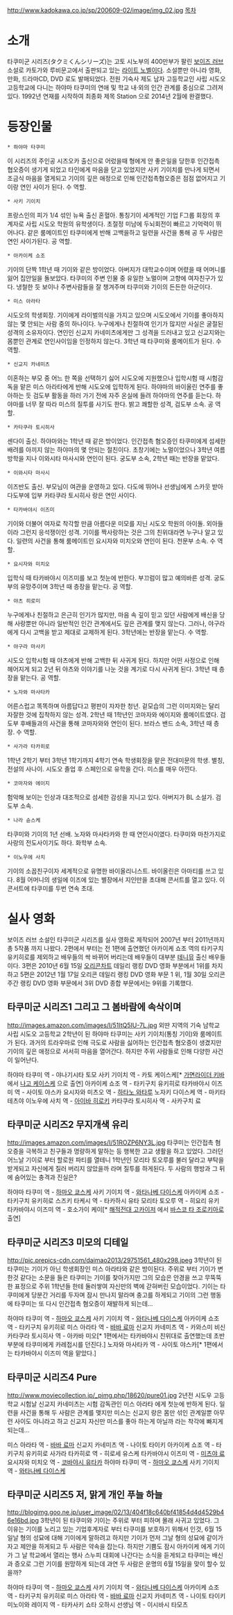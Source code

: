 http://www.kadokawa.co.jp/sp/200609-02/image/img_02.jpg
[[목차]]
= 소개 =
타쿠미군 시리즈(タクミくんシリーズ)는 고토 시노부의 400만부가 팔린 [[보이즈 러브]] 소설로 카토가와 루비문고에서 출판되고 있는 [[라이트 노벨]]이다. 소설뿐만 아니라 영화, 만화, 드라마CD, DVD 로도 발매되었다. 전원 기숙사 제도 남자 고등학교인 사립 시도오 고등학교에 다니는 하야마 타쿠미의 연애 및 학교 내·외의 인간 관계를 중심으로 그려져 있다. 1992년 연재를 시작하여 최종화 제목 Station 으로 2014년 2월에 완결했다.

= 등장인물 =
 * 하야마 타쿠미
이 시리즈의 주인공 시즈오카 출신으로 어렀을때 형에게 안 좋은일을 당한후 인간접촉 협오증이 생기게 되었고 타인에게 마음을 닫고 있었지만 사키 기이치를 만나게 되면서 조금식 마음을 열게되고 기이의 깊은 애정으로 인해 인간접촉협오증은 점점 없어지고 기이랑 연인 사이가 된다. 수 역할.

 * 사키 기이치 
프랑스인의 피가 1/4 섞인 뉴욕 출신 혼혈아. 통칭기이 세계적인 기업 F그룹 회장의 후계자로 사립 시도오 학원의 유학생이다. 초절정 미남에 두뇌회전이 빠르고 기억력이 뛰어나다. 같은 룸메이트인 타쿠미에게 반해 고백을하고 일련을 사건을 통해 공 두 사람은 연인 사이가된다. 공 역할.

 * 아카이케 쇼조
기이의 단짝 1학년 때 기이와 같은 방이었다. 아버지가 대학교수이며 어렸을 때 어머니를 잃어 집안일을 돌보았다. 타쿠미의 주변 인물 중 유일한 노멀이며 고향에 여자친구가 있다. 냉철한 듯 보이나 주변사람들을 잘 챙겨주며 타쿠미와 기이의 든든한 아군이다.

 * 미스 아라타
시도오의 학생회장. 기이에게 라이벌의식을 가지고 있으며 시도오에서 기이를 좋아하지 않는 몇 안되는 사람 중의 하나이다. 누구에게나 친절하여 인기가 많지만 사실은 굴절된 성격의 소유자이다. 연인인 신교지 카네미츠에게만 그 성격을 드러내고 있고 신교지와는 몸뿐인 관계로 연인사이임을 인정하지 않는다. 3학년 때 타쿠미와 룸메이트가 된다. 수 역할.

 * 신교지 카네미츠
이혼하는 부모 중 어느 한 쪽을 선택하기 싫어 시도오에 지원했으나 입학시험 때 시험감독을 맡은 미스 아라타에게 반해 시도오에 입학하게 된다. 하야마의 바이올린 연주를 좋아하는 듯 검도부 활동을 하러 가기 전에 자주 온실에 들려 하야마의 연주를 듣는다. 하야마를 너무 잘 따라 미스의 질투를 사기도 한다. 밝고 쾌할한 성격, 검도부 소속. 공 역할.

 * 카타쿠라 토시히사
센다이 출신. 하야마와는 1학년 때 같은 방이었다. 인간접촉 혐오증인 타쿠미에게 섬세한 배려를 아끼지 않는 하야마의 몇 안되는 절친이다. 초창기에는 노멀이었으나 3학년 여름방학을 지나 이와시타 마사시와 연인이 된다. 궁도부 소속, 2학년 때는 반장을 맡았다.

 * 이와시타 마사시
이즈반도 출신. 부모님이 여관을 운영하고 있다. 다도에 뛰어나 선생님에게 스카웃 받아 다도부에 입부 카타쿠라 토시히사 랑은 연인 사이다.

 * 타카바야시 이즈미
기이와 더불어 여자로 착각할 만큼 아름다운 미모를 지닌 시도오 학원의 아이돌. 외아들이라 그런지 응석쟁이인 성격. 기이를 짝사랑하는 것은 그의 친위대라면 누구나 알고 있다. 일련의 사건을 통해 룸메이트인 요시자와 미치오와 연인이 된다. 천문부 소속. 수 역할.

 * 요시자와 미치오
입학식 때 타카바야시 이즈미를 보고 첫눈에 반한다. 부끄럼이 많고 예의바른 성격. 궁도부의 유망주이며 3학년 때 층장을 맡는다. 공 역할.

 * 야츠 히로미
누구에게나 친절하고 은근히 인기가 많지만, 마음 속 깊이 믿고 있던 사람에게 배신을 당해 사랑뿐만 아니라 일반적인 인간 관계에서도 깊은 관계를 맺지 않는다. 그러나, 야구라에게 다시 고백을 받고 제대로 교제하게 된다. 3학년에는 반장을 맡는다. 수 역할.

 * 야구라 마사키
시도오 입학시험 때 야츠에게 반해 고백한 뒤 사귀게 된다. 하지만 어떤 사정으로 인해 헤어지게 되고 2년 뒤 야츠와 이야기를 나눈 것을 계기로 다시 사귀게 된다. 3학년 때 층장을 맡는다. 공 역할.

 * 노자와 마사타카
어른스럽고 똑똑하며 아름답다고 평판이 자자한 청년. 겉모습의 그런 이미지와는 달리 자잘한 것에 집착하지 않는 성격. 2학년 때 1학년인 코마자와 에이지와 룸메이트였다. 검도부 후배들과의 사건을 통해 코마자와와 연인이 된다. 브라스 밴드 소속, 3학년 때 층장. 수 역할.

 * 사가라 타카히로
1학년 2학기 부터 3학년 1학기까지 4학기 연속 학생회장을 맡은 전대미문의 학생. 별칭, 전설의 사나이. 시도오 졸업 후 스페인으로 유학을 간다. 미스를 매우 아낀다.

 * 코마자와 에이지
험악해 보이는 인상과 대조적으로 섬세한 감성을 지니고 있다. 아버지가 BL 소설가. 검도부 소속.

 * 나라 슌스케
타쿠미와 기이의 1년 선배. 노자와 마사타카와 한 때 연인사이였다. 타쿠미와 마찬가지로 사랑의 전도사이기도 하다. 화학부 소속.

 * 이노우에 사치
기이의 소꼽친구이자 세계적으로 유명한 바이올리니스트. 바이올린은 아마티를 쓰고 있다. 8월 어머니의 생일에 이즈에 있는 별장에서 지인만을 초대해 콘서트를 열고 있다. 이 콘서트에 타쿠미를 두번 연속 초대.

= 실사 영화 =
보이즈 러브 소설인 타쿠미군 시리즈를 실사 영화로 제작되어 2007년 부터 2011년까지 총 5작품 까지 나왔다. 2편에서 부터는 전 1편에 출연했던 아카이케 쇼조 역의 타키구치 유키히로를 제외하고 배우들의 싹 바뀌어 버리는데 배우들이 대부분 [[테니뮤]] 출신 배우들 이다. 3편은 2010년 6월 15일 [[오리콘차트]] 데일리 랭킹 DVD 영화 부분에서 1위를 차지하고 5편은 2012년 1월 17일 오리콘 데일리 랭킹 DVD 영화 부문 1 위, 1월 30일 오리콘 주간 랭킹 DVD 영화 부문에서 3위 DVD 종합 부문에서는 9위를 기록했다.

== 타쿠미군 시리즈1 그리고 그 봄바람에 속삭이며 ==
http://images.amazon.com/images/I/51ItQ5IU-7L.jpg
외딴 지역의 기숙 남학교 사립 시도오 고등학교 2학년이 된 하야마 타쿠미는 사키 기이치(통칭 기이)와 룸메이트가 된다. 과거의 트라우마로 인해 극도로 사람을 싫어하는 인간접촉 혐오증이 생겼지만 기이의 깊은 애정으로 서서히 마음을 열어간다. 하지만 주위 사람들로 인해 다양한 사건이 일어난다.
{{{#!html
<iframe width="640" height="360" src="//www.youtube.com/embed/KalnUjnh8sU?feature=player_detailpage" frameborder="0" allowfullscreen></iframe>}}}

하야마 타쿠미 역 - 야나기시타 토모
사키 기이치 역 - 카토 케이스케[* [[가면라이더 키바]] 에서 [[나고 케이스케]] 으로 출연]
아카이케 쇼조 역 - 타키구치 유키히로
타카바야시 이즈미 역 - 사이토 야스카
요시자와 미츠오 역 - [[하타노 와타루]]
노자키 다이스케 역 - 마키타 테츠야
이노우에 사치 역 - [[아이바 히로키]]
카타쿠라 토시히사 역 - 사카구치 료

== 타쿠미군 시리즈2 무지개색 유리 ==
http://images.amazon.com/images/I/51ROZP6NY3L.jpg
타쿠미는 인간접촉 혐오증을 극복하고 친구들과 명량하게 말하는 등 행복한 고교 생활을 하고 있었다. 그러던 어느날 기이로 부터 할로원 파티를 열테니 1학년인 모리타 토오루를 불러 달라고 부탁을 받게되고 자신에게 질러 버리지 않았을까 라며 질투를 하게된다. 두 사람의 행방과 그 뒤에 숨어있는 충격과 진실은?
{{{#!html
<iframe width="640" height="360" src="//www.youtube.com/embed/VVFaFEXfnXI?feature=player_detailpage" frameborder="0" allowfullscreen></iframe>}}}

하야마 타쿠미 역 - [[하마오 쿄스케]]
사키 기이치 역 - [[와타나베 다이스케]]
아카이케 쇼조 - 타키구치 유키히로
스즈키 타케시 역 - 타카하시 유타
모리타 토오루 역 - 히요리 유키
타카바야시 이즈미 역 - 호소가이 케이[* [[해적전대 고카이저]] 에서 [[바스코 타 조로키아]]로 출연]

== 타쿠미군 시리즈3 미모의 디테일 ==
http://pic.prepics-cdn.com/daimao2013/29751561_480x298.jpeg
3학년이 된 타쿠미는 기이가 아닌 학생회장인 미스 아라타와 같은 방이된다. 주위로 부터 기이가 변한것 같다는 소문을 들은 타쿠미는 기이를 찾아가지만 그의 모습은 안경을 쓰고 무뚝뚝한 표정으로 주위 1학년들 한테 둘러쌓여 자신만의 벽에 갇혀버린 모습이었다. 기이는 타쿠미에게 당분간 거리를 두자며 잠시 만나지 말라며 충고를 하게되고 기이의 그런 행동에 타쿠미는 또 다시 인간접촉 혐오증이 재발하게 되는데...
{{{#!html
<iframe width="640" height="360" src="//www.youtube.com/embed/fvkYpVwiYzQ?feature=player_detailpage" frameborder="0" allowfullscreen></iframe>}}}

하야마 타쿠미 역 - [[하마오 쿄스케]]
사키 기이치 역 - [[와타나베 다이스케]]
아카이케 쇼조 역 - 타키구치 유키히로
미스 아라타 역 - [[바바 료마]]
신교지 카네미츠 역 - 카와스미 비신
카타쿠라 토시히사 역 - 아카바 미오[* 1편에서는 타카바야시 친위대로 출연했는데 초반부분에 타쿠미에게 카레접시를 던진다.]
노자와 마사타카 역 - 사이토 야스카[* 1편에서는 타카바야시 이즈미 역을 맡았다.]

== 타쿠미군 시리즈4 Pure ==
http://www.moviecollection.jp/_pimg.php/18620/pure01.jpg
2년전 시도우 고등학교 시험날 신교지 카네미츠는 시험 감독관인 미스 아라타 에게 첫눈에 반하게 된다. 일련을 사건을 통해 두 사람은 관계를 맺지만 미스는 신교지 랑은 몸만 섞인 관계일뿐 아무런 사이도 아니라고 하고 신교지 자신만 미스를 좋아 하는게 아닐까 라는 착각에 빠지게 되는데...
{{{#!html
<iframe width="640" height="360" src="//www.youtube.com/embed/BhTIMUikhV0?feature=player_detailpage" frameborder="0" allowfullscreen></iframe>}}}

미스 아라타 역 - [[바바 료마]]
신교지 카네미츠 역 - 나이토 타이키
아카이케 쇼조 역 - 타키구치 유키히로
사가라 타카히로 역 - 히로세 유스케
타카바야시 이즈미 역 - [[미츠야 료]]
요시자와 미치오 역 - [[코바야시 유타카]]
하야마 타쿠미 역 - [[하마오 쿄스케]]
사키 기이치 역 - [[와타나베 다이스케]]

== 타쿠미군 시리즈5 저, 맑게 개인 푸늘 하늘 ==
http://blogimg.goo.ne.jp/user_image/02/13/404f18c640bf41854d4d4529b46e16bd.jpg
3학년이 된 타쿠미와 기이는 주위로 부터 피하며 몰래 사귀고 있었다. 그 이유는 기이를 노리고 있는 기업후계자로 부터 타쿠미를 보호하기 위해서 인것, 6월 15일날 형의 성묘에 대해 기이에게 말하려고 하지만 기이가 먼저 그날 형의 성묘에 같이가자고 제안을 하게되고 두 사람은 약속을 잡는다. 하지만 기쁨도 잠시 아카이케 에게 기이가 그 날 학교에서 열리는 행사 스누피 대회에 나간다는 소식을 듣게되고 타쿠미는 배신과 증오로 그런 기이를 원망하게 되는데 과연 두 사람은 운명의 6월 15일을 맞이 할수 있을까?
{{{#!html
<iframe width="640" height="360" src="//www.youtube.com/embed/MdVjgqfM0NA?feature=player_detailpage" frameborder="0" allowfullscreen></iframe>}}}

하야마 타쿠미 역 - [[하마오 쿄스케]]
사키 기이치 역 - [[와타나베 다이스케]]
아카이케 쇼조 역 - 타키구치 유키히로
미스 아라타 역 - [[바바 료마]]
신교지 카네미츠 역 - 나이토 타이키
미노이와 레이지 역 - 타카사키 쇼타
오하시 선생님 역 - 이시바시 타모츠 
